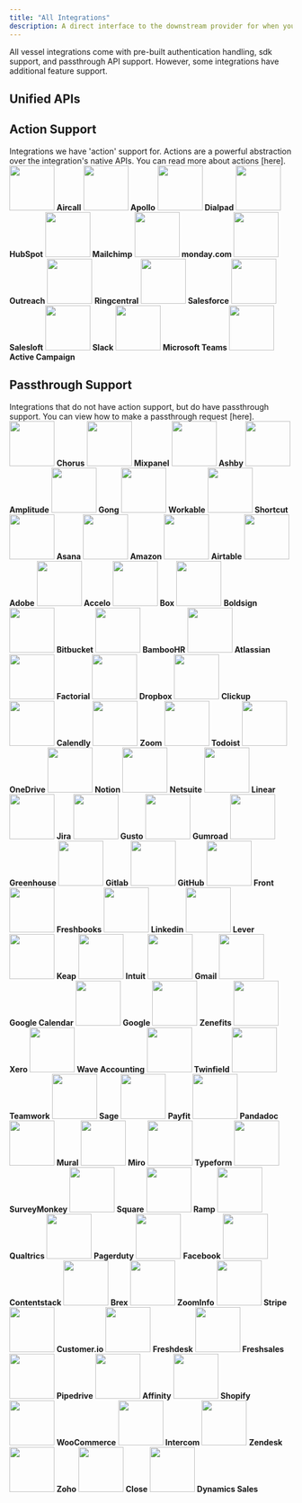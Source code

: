 ```yaml
---
title: "All Integrations"
description: A direct interface to the downstream provider for when you need more fine-grained control than the Unified API gives you.
---
```


All vessel integrations come with pre-built authentication handling, sdk support, and passthrough API support. However, some integrations have additional feature support.

## Unified APIs
<CardGroup cols={4}>
    <Card href="pages/integrations/github" className="text-center">
    </Card>

## Action Support
Integrations we have 'action' support for. Actions are a powerful abstraction over the integration's native APIs. You can read more about actions [here].
<CardGroup cols={4}>
        <Card href="pages/integrations/aircall" className="text-center">
        <img className="m-auto rounded-lg" noZoom src="https://uploads-ssl.webflow.com/642c462fe896df7cb23a856b/64bf4859c105abfb6b205eff_idwxGRAn7R.png" width='80' />
        <b className="text-center text-lg mt-2 block w-full">Aircall</b>
    </Card>
    <Card href="pages/integrations/apollo" className="text-center">
        <img className="m-auto rounded-lg" noZoom src="https://uploads-ssl.webflow.com/642c462fe896df7cb23a856b/64bf484d592868af93c044d4_id-83Yirn2.png" width='80' />
        <b className="text-center text-lg mt-2 block w-full">Apollo</b>
    </Card>
    <Card href="pages/integrations/dialpad" className="text-center">
        <img className="m-auto rounded-lg" noZoom src="https://uploads-ssl.webflow.com/642c462fe896df7cb23a856b/64bf4835017774294cde4ecc_idnKfo7apc.jpeg" width='80' />
        <b className="text-center text-lg mt-2 block w-full">Dialpad</b>
    </Card>
    <Card href="pages/integrations/hubspot" className="text-center">
        <img className="m-auto rounded-lg" noZoom src="https://uploads-ssl.webflow.com/642c462fe896df7cb23a856b/64bf482502caba987eaea74e_idhQU8pyTB.png" width='80' />
        <b className="text-center text-lg mt-2 block w-full">HubSpot</b>
    </Card>
</CardGroup>
<CardGroup cols={4}>
        <Card href="pages/integrations/mailchimp" className="text-center">
        <img className="m-auto rounded-lg" noZoom src="https://uploads-ssl.webflow.com/642c462fe896df7cb23a856b/64bf4817e44b4385111ed57b_idxkRqm5u5.jpeg" width='80' />
        <b className="text-center text-lg mt-2 block w-full">Mailchimp</b>
    </Card>
    <Card href="pages/integrations/mondaycom" className="text-center">
        <img className="m-auto rounded-lg" noZoom src="https://uploads-ssl.webflow.com/642c462fe896df7cb23a856b/64bf481008ec5c4a185e7107_idet9mV1nH.jpeg" width='80' />
        <b className="text-center text-lg mt-2 block w-full">monday.com</b>
    </Card>
    <Card href="pages/integrations/outreach" className="text-center">
        <img className="m-auto rounded-lg" noZoom src="https://uploads-ssl.webflow.com/642c462fe896df7cb23a856b/64bf48070599c6cd167ebdb9_ids2FB4JZc.png" width='80' />
        <b className="text-center text-lg mt-2 block w-full">Outreach</b>
    </Card>
    <Card href="pages/integrations/ringcentral" className="text-center">
        <img className="m-auto rounded-lg" noZoom src="https://uploads-ssl.webflow.com/642c462fe896df7cb23a856b/64bf47f10bd9de447f6aa145_rc.png" width='80' />
        <b className="text-center text-lg mt-2 block w-full">Ringcentral</b>
    </Card>
</CardGroup>
<CardGroup cols={4}>
        <Card href="pages/integrations/salesforce" className="text-center">
        <img className="m-auto rounded-lg" noZoom src="https://uploads-ssl.webflow.com/642c462fe896df7cb23a856b/64bf47e5592868af93bfda95_idSAK0pQtK.jpeg" width='80' />
        <b className="text-center text-lg mt-2 block w-full">Salesforce</b>
    </Card>
    <Card href="pages/integrations/salesloft" className="text-center">
        <img className="m-auto rounded-lg" noZoom src="https://uploads-ssl.webflow.com/642c462fe896df7cb23a856b/64bf47dd30fcc28faeda184b_id8bueqGAT.jpeg" width='80' />
        <b className="text-center text-lg mt-2 block w-full">Salesloft</b>
    </Card>
    <Card href="pages/integrations/slack" className="text-center">
        <img className="m-auto rounded-lg" noZoom src="https://uploads-ssl.webflow.com/642c462fe896df7cb23a856b/64bf47cf08ec5c4a185e26c5_idoG2xBEbw.png" width='80' />
        <b className="text-center text-lg mt-2 block w-full">Slack</b>
    </Card>
    <Card href="pages/integrations/microsoft-teams" className="text-center">
        <img className="m-auto rounded-lg" noZoom src="https://uploads-ssl.webflow.com/642c462fe896df7cb23a856b/64bf47c4d7053b9025e02539_mteams.png" width='80' />
        <b className="text-center text-lg mt-2 block w-full">Microsoft Teams</b>
    </Card>
</CardGroup>
<CardGroup cols={4}>
        <Card href="pages/integrations/active-campaign" className="text-center">
        <img className="m-auto rounded-lg" noZoom src="https://uploads-ssl.webflow.com/642c462fe896df7cb23a856b/64bf47b6d7053b9025e01e6d_ac.png" width='80' />
        <b className="text-center text-lg mt-2 block w-full">Active Campaign</b>
    </Card>
</CardGroup>

## Passthrough Support
Integrations that do not have action support, but do have passthrough support. You can view how to make a passthrough request [here].
<CardGroup cols={4}>
            <Card className="text-center">
            <img className="m-auto rounded-lg" noZoom src="https://uploads-ssl.webflow.com/642c462fe896df7cb23a856b/64d187b5528d997bfb03ad13_box%20(27).jpeg" width='80' />
            <b className="text-center text-lg mt-2 block w-full">Chorus</b>
        </Card>
    <Card className="text-center">
            <img className="m-auto rounded-lg" noZoom src="https://uploads-ssl.webflow.com/642c462fe896df7cb23a856b/64ceeb1ddcbcc1d7c7a6db5d_box.png" width='80' />
            <b className="text-center text-lg mt-2 block w-full">Mixpanel</b>
        </Card>
    <Card className="text-center">
            <img className="m-auto rounded-lg" noZoom src="https://uploads-ssl.webflow.com/642c462fe896df7cb23a856b/64ceeb18dcbcc1d7c7a6d8d9_box.png" width='80' />
            <b className="text-center text-lg mt-2 block w-full">Ashby</b>
        </Card>
    <Card className="text-center">
            <img className="m-auto rounded-lg" noZoom src="https://uploads-ssl.webflow.com/642c462fe896df7cb23a856b/64ceecd88c987a0c525ce0f2_box%20(8).jpeg" width='80' />
            <b className="text-center text-lg mt-2 block w-full">Amplitude</b>
        </Card>
    </CardGroup>
<CardGroup cols={4}>
            <Card className="text-center">
            <img className="m-auto rounded-lg" noZoom src="https://uploads-ssl.webflow.com/642c462fe896df7cb23a856b/64ceeb0e431229eaed41333f_box.png" width='80' />
            <b className="text-center text-lg mt-2 block w-full">Gong</b>
        </Card>
    <Card className="text-center">
            <img className="m-auto rounded-lg" noZoom src="https://uploads-ssl.webflow.com/642c462fe896df7cb23a856b/64ceeebb62f87a6033e072b3_box%20(9).jpeg" width='80' />
            <b className="text-center text-lg mt-2 block w-full">Workable</b>
        </Card>
    <Card className="text-center">
            <img className="m-auto rounded-lg" noZoom src="https://uploads-ssl.webflow.com/642c462fe896df7cb23a856b/64cee968b50a47039ead375f_box.png" width='80' />
            <b className="text-center text-lg mt-2 block w-full">Shortcut</b>
        </Card>
    <Card className="text-center">
            <img className="m-auto rounded-lg" noZoom src="https://uploads-ssl.webflow.com/642c462fe896df7cb23a856b/64ceeec3d20fcc84692c0180_box%20(10).jpeg" width='80' />
            <b className="text-center text-lg mt-2 block w-full">Asana</b>
        </Card>
    </CardGroup>
<CardGroup cols={4}>
            <Card className="text-center">
            <img className="m-auto rounded-lg" noZoom src="https://uploads-ssl.webflow.com/642c462fe896df7cb23a856b/64cee95cfb015ef40366a834_box.png" width='80' />
            <b className="text-center text-lg mt-2 block w-full">Amazon</b>
        </Card>
    <Card className="text-center">
            <img className="m-auto rounded-lg" noZoom src="https://uploads-ssl.webflow.com/642c462fe896df7cb23a856b/64ceeecedc71cc8c7377cb9d_box%20(11).jpeg" width='80' />
            <b className="text-center text-lg mt-2 block w-full">Airtable</b>
        </Card>
    <Card className="text-center">
            <img className="m-auto rounded-lg" noZoom src="https://uploads-ssl.webflow.com/642c462fe896df7cb23a856b/64cee951fb015ef40366a2ed_box.png" width='80' />
            <b className="text-center text-lg mt-2 block w-full">Adobe</b>
        </Card>
    <Card className="text-center">
            <img className="m-auto rounded-lg" noZoom src="https://uploads-ssl.webflow.com/642c462fe896df7cb23a856b/64ceed338a887b05fbbc5188_box%20(12).jpeg" width='80' />
            <b className="text-center text-lg mt-2 block w-full">Accelo</b>
        </Card>
    </CardGroup>
<CardGroup cols={4}>
            <Card className="text-center">
            <img className="m-auto rounded-lg" noZoom src="https://uploads-ssl.webflow.com/642c462fe896df7cb23a856b/64cee9460f7e791e94e18f3c_box.png" width='80' />
            <b className="text-center text-lg mt-2 block w-full">Box</b>
        </Card>
    <Card className="text-center">
            <img className="m-auto rounded-lg" noZoom src="https://uploads-ssl.webflow.com/642c462fe896df7cb23a856b/64cee940c7a01f39138d4de1_box.png" width='80' />
            <b className="text-center text-lg mt-2 block w-full">Boldsign</b>
        </Card>
    <Card className="text-center">
            <img className="m-auto rounded-lg" noZoom src="https://uploads-ssl.webflow.com/642c462fe896df7cb23a856b/64ceeed8bc8437de6607e2b4_box%20(13).jpeg" width='80' />
            <b className="text-center text-lg mt-2 block w-full">Bitbucket</b>
        </Card>
    <Card className="text-center">
            <img className="m-auto rounded-lg" noZoom src="https://uploads-ssl.webflow.com/642c462fe896df7cb23a856b/64cee9310477955165c55a0f_box.png" width='80' />
            <b className="text-center text-lg mt-2 block w-full">BambooHR</b>
        </Card>
    </CardGroup>
<CardGroup cols={4}>
            <Card className="text-center">
            <img className="m-auto rounded-lg" noZoom src="https://uploads-ssl.webflow.com/642c462fe896df7cb23a856b/64cee8e216c6dcc53d0fabc4_box.png" width='80' />
            <b className="text-center text-lg mt-2 block w-full">Atlassian</b>
        </Card>
    <Card className="text-center">
            <img className="m-auto rounded-lg" noZoom src="https://uploads-ssl.webflow.com/642c462fe896df7cb23a856b/64ceeee162f87a6033e08518_box%20(14).jpeg" width='80' />
            <b className="text-center text-lg mt-2 block w-full">Factorial</b>
        </Card>
    <Card className="text-center">
            <img className="m-auto rounded-lg" noZoom src="https://uploads-ssl.webflow.com/642c462fe896df7cb23a856b/64cee9217df045482063c6f9_box.png" width='80' />
            <b className="text-center text-lg mt-2 block w-full">Dropbox</b>
        </Card>
    <Card className="text-center">
            <img className="m-auto rounded-lg" noZoom src="https://uploads-ssl.webflow.com/642c462fe896df7cb23a856b/64cee915870783e499ab6781_box.png" width='80' />
            <b className="text-center text-lg mt-2 block w-full">Clickup</b>
        </Card>
    </CardGroup>
<CardGroup cols={4}>
            <Card className="text-center">
            <img className="m-auto rounded-lg" noZoom src="https://uploads-ssl.webflow.com/642c462fe896df7cb23a856b/64cee911e8c3acf1b40a6fc3_box.png" width='80' />
            <b className="text-center text-lg mt-2 block w-full">Calendly</b>
        </Card>
    <Card className="text-center">
            <img className="m-auto rounded-lg" noZoom src="https://uploads-ssl.webflow.com/642c462fe896df7cb23a856b/64cee90a5deb0d5bd5cdac18_box.png" width='80' />
            <b className="text-center text-lg mt-2 block w-full">Zoom</b>
        </Card>
    <Card className="text-center">
            <img className="m-auto rounded-lg" noZoom src="https://uploads-ssl.webflow.com/642c462fe896df7cb23a856b/64ceed73d20fcc84692b27a5_box%20(15).jpeg" width='80' />
            <b className="text-center text-lg mt-2 block w-full">Todoist</b>
        </Card>
    <Card className="text-center">
            <img className="m-auto rounded-lg" noZoom src="https://uploads-ssl.webflow.com/642c462fe896df7cb23a856b/64cee8fe16c6dcc53d0fc305_box.png" width='80' />
            <b className="text-center text-lg mt-2 block w-full">OneDrive</b>
        </Card>
    </CardGroup>
<CardGroup cols={4}>
            <Card className="text-center">
            <img className="m-auto rounded-lg" noZoom src="https://uploads-ssl.webflow.com/642c462fe896df7cb23a856b/64cee8f70477955165c5168a_box.png" width='80' />
            <b className="text-center text-lg mt-2 block w-full">Notion</b>
        </Card>
    <Card className="text-center">
            <img className="m-auto rounded-lg" noZoom src="https://uploads-ssl.webflow.com/642c462fe896df7cb23a856b/64ceeeec5001421456579430_box%20(16).jpeg" width='80' />
            <b className="text-center text-lg mt-2 block w-full">Netsuite</b>
        </Card>
    <Card className="text-center">
            <img className="m-auto rounded-lg" noZoom src="https://uploads-ssl.webflow.com/642c462fe896df7cb23a856b/64cee8e8c7a01f39138d2155_box.png" width='80' />
            <b className="text-center text-lg mt-2 block w-full">Linear</b>
        </Card>
    <Card className="text-center">
            <img className="m-auto rounded-lg" noZoom src="https://uploads-ssl.webflow.com/642c462fe896df7cb23a856b/64cee8e216c6dcc53d0fabc4_box.png" width='80' />
            <b className="text-center text-lg mt-2 block w-full">Jira</b>
        </Card>
    </CardGroup>
<CardGroup cols={4}>
            <Card className="text-center">
            <img className="m-auto rounded-lg" noZoom src="https://uploads-ssl.webflow.com/642c462fe896df7cb23a856b/64ceeef4ab6afe5269564ed1_box%20(17).jpeg" width='80' />
            <b className="text-center text-lg mt-2 block w-full">Gusto</b>
        </Card>
    <Card className="text-center">
            <img className="m-auto rounded-lg" noZoom src="https://uploads-ssl.webflow.com/642c462fe896df7cb23a856b/64cee8d8870783e499ab3258_box.png" width='80' />
            <b className="text-center text-lg mt-2 block w-full">Gumroad</b>
        </Card>
    <Card className="text-center">
            <img className="m-auto rounded-lg" noZoom src="https://uploads-ssl.webflow.com/642c462fe896df7cb23a856b/64ceeefad20fcc84692c2018_box%20(18).jpeg" width='80' />
            <b className="text-center text-lg mt-2 block w-full">Greenhouse</b>
        </Card>
    <Card className="text-center">
            <img className="m-auto rounded-lg" noZoom src="https://uploads-ssl.webflow.com/642c462fe896df7cb23a856b/64cee8cfadf349bb8df51167_box.png" width='80' />
            <b className="text-center text-lg mt-2 block w-full">Gitlab</b>
        </Card>
    </CardGroup>
<CardGroup cols={4}>
            <Card className="text-center">
            <img className="m-auto rounded-lg" noZoom src="https://uploads-ssl.webflow.com/642c462fe896df7cb23a856b/64cee8c5438fff0a9f2be4da_box.png" width='80' />
            <b className="text-center text-lg mt-2 block w-full">GitHub</b>
        </Card>
    <Card className="text-center">
            <img className="m-auto rounded-lg" noZoom src="https://uploads-ssl.webflow.com/642c462fe896df7cb23a856b/64ceef00e4c1fe11d7d8b310_box%20(19).jpeg" width='80' />
            <b className="text-center text-lg mt-2 block w-full">Front</b>
        </Card>
    <Card className="text-center">
            <img className="m-auto rounded-lg" noZoom src="https://uploads-ssl.webflow.com/642c462fe896df7cb23a856b/64cee8b80477955165c504c9_box.png" width='80' />
            <b className="text-center text-lg mt-2 block w-full">Freshbooks</b>
        </Card>
    <Card className="text-center">
            <img className="m-auto rounded-lg" noZoom src="https://uploads-ssl.webflow.com/642c462fe896df7cb23a856b/64cee8ae870783e499ab1a00_box.png" width='80' />
            <b className="text-center text-lg mt-2 block w-full">Linkedin</b>
        </Card>
    </CardGroup>
<CardGroup cols={4}>
            <Card className="text-center">
            <img className="m-auto rounded-lg" noZoom src="https://uploads-ssl.webflow.com/642c462fe896df7cb23a856b/64cee8a9438fff0a9f2bdf0b_box.png" width='80' />
            <b className="text-center text-lg mt-2 block w-full">Lever</b>
        </Card>
    <Card className="text-center">
            <img className="m-auto rounded-lg" noZoom src="https://uploads-ssl.webflow.com/642c462fe896df7cb23a856b/64ceef078c987a0c525e1849_box%20(20).jpeg" width='80' />
            <b className="text-center text-lg mt-2 block w-full">Keap</b>
        </Card>
    <Card className="text-center">
            <img className="m-auto rounded-lg" noZoom src="https://uploads-ssl.webflow.com/642c462fe896df7cb23a856b/64cee89fb4518a8320376b91_box.png" width='80' />
            <b className="text-center text-lg mt-2 block w-full">Intuit</b>
        </Card>
    <Card className="text-center">
            <img className="m-auto rounded-lg" noZoom src="https://uploads-ssl.webflow.com/642c462fe896df7cb23a856b/64cee898c7a01f39138ce43a_box.png" width='80' />
            <b className="text-center text-lg mt-2 block w-full">Gmail</b>
        </Card>
    </CardGroup>
<CardGroup cols={4}>
            <Card className="text-center">
            <img className="m-auto rounded-lg" noZoom src="https://uploads-ssl.webflow.com/642c462fe896df7cb23a856b/64cee88b8c79a31e57195db4_box.png" width='80' />
            <b className="text-center text-lg mt-2 block w-full">Google Calendar</b>
        </Card>
    <Card className="text-center">
            <img className="m-auto rounded-lg" noZoom src="https://uploads-ssl.webflow.com/642c462fe896df7cb23a856b/64cee88b8c79a31e57195db4_box.png" width='80' />
            <b className="text-center text-lg mt-2 block w-full">Google</b>
        </Card>
    <Card className="text-center">
            <img className="m-auto rounded-lg" noZoom src="https://uploads-ssl.webflow.com/642c462fe896df7cb23a856b/64cee88525d9bd951d95aac9_box.png" width='80' />
            <b className="text-center text-lg mt-2 block w-full">Zenefits</b>
        </Card>
    <Card className="text-center">
            <img className="m-auto rounded-lg" noZoom src="https://uploads-ssl.webflow.com/642c462fe896df7cb23a856b/64cee87d3525629d301d43f2_box.png" width='80' />
            <b className="text-center text-lg mt-2 block w-full">Xero</b>
        </Card>
    </CardGroup>
<CardGroup cols={4}>
            <Card className="text-center">
            <img className="m-auto rounded-lg" noZoom src="https://uploads-ssl.webflow.com/642c462fe896df7cb23a856b/64cee87524858d5a3d5b3584_box.png" width='80' />
            <b className="text-center text-lg mt-2 block w-full">Wave Accounting</b>
        </Card>
    <Card className="text-center">
            <img className="m-auto rounded-lg" noZoom src="https://uploads-ssl.webflow.com/642c462fe896df7cb23a856b/64ceef13ffc94c135d7322da_box%20(21).jpeg" width='80' />
            <b className="text-center text-lg mt-2 block w-full">Twinfield</b>
        </Card>
    <Card className="text-center">
            <img className="m-auto rounded-lg" noZoom src="https://uploads-ssl.webflow.com/642c462fe896df7cb23a856b/64cee869ed8187807843a3bb_box.png" width='80' />
            <b className="text-center text-lg mt-2 block w-full">Teamwork</b>
        </Card>
    <Card className="text-center">
            <img className="m-auto rounded-lg" noZoom src="https://uploads-ssl.webflow.com/642c462fe896df7cb23a856b/64cee863e8c3acf1b40a282c_box.png" width='80' />
            <b className="text-center text-lg mt-2 block w-full">Sage</b>
        </Card>
    </CardGroup>
<CardGroup cols={4}>
            <Card className="text-center">
            <img className="m-auto rounded-lg" noZoom src="https://uploads-ssl.webflow.com/642c462fe896df7cb23a856b/64ceef190aef8ef8c76dfda9_box%20(22).jpeg" width='80' />
            <b className="text-center text-lg mt-2 block w-full">Payfit</b>
        </Card>
    <Card className="text-center">
            <img className="m-auto rounded-lg" noZoom src="https://uploads-ssl.webflow.com/642c462fe896df7cb23a856b/64cee858e4108c0b2129d7be_box.png" width='80' />
            <b className="text-center text-lg mt-2 block w-full">Pandadoc</b>
        </Card>
    <Card className="text-center">
            <img className="m-auto rounded-lg" noZoom src="https://uploads-ssl.webflow.com/642c462fe896df7cb23a856b/64cee8518c79a31e57193ef4_box.png" width='80' />
            <b className="text-center text-lg mt-2 block w-full">Mural</b>
        </Card>
    <Card className="text-center">
            <img className="m-auto rounded-lg" noZoom src="https://uploads-ssl.webflow.com/642c462fe896df7cb23a856b/64ceee39e8c576bff07c756b_box%20(26).jpeg" width='80' />
            <b className="text-center text-lg mt-2 block w-full">Miro</b>
        </Card>
    </CardGroup>
<CardGroup cols={4}>
            <Card className="text-center">
            <img className="m-auto rounded-lg" noZoom src="https://uploads-ssl.webflow.com/642c462fe896df7cb23a856b/64cee84416c6dcc53d0f5344_box.png" width='80' />
            <b className="text-center text-lg mt-2 block w-full">Typeform</b>
        </Card>
    <Card className="text-center">
            <img className="m-auto rounded-lg" noZoom src="https://uploads-ssl.webflow.com/642c462fe896df7cb23a856b/64cee83ee8c3acf1b40a21f6_box.png" width='80' />
            <b className="text-center text-lg mt-2 block w-full">SurveyMonkey</b>
        </Card>
    <Card className="text-center">
            <img className="m-auto rounded-lg" noZoom src="https://uploads-ssl.webflow.com/642c462fe896df7cb23a856b/64cee839e8c3acf1b40a210d_box.png" width='80' />
            <b className="text-center text-lg mt-2 block w-full">Square</b>
        </Card>
    <Card className="text-center">
            <img className="m-auto rounded-lg" noZoom src="https://uploads-ssl.webflow.com/642c462fe896df7cb23a856b/64ceee515001421456572f67_box%20(25).jpeg" width='80' />
            <b className="text-center text-lg mt-2 block w-full">Ramp</b>
        </Card>
    </CardGroup>
<CardGroup cols={4}>
            <Card className="text-center">
            <img className="m-auto rounded-lg" noZoom src="https://uploads-ssl.webflow.com/642c462fe896df7cb23a856b/64ceef2955a76af5ce66b09a_box%20(24).jpeg" width='80' />
            <b className="text-center text-lg mt-2 block w-full">Qualtrics</b>
        </Card>
    <Card className="text-center">
            <img className="m-auto rounded-lg" noZoom src="https://uploads-ssl.webflow.com/642c462fe896df7cb23a856b/64cee827fe802ae0e14f8f95_full.png" width='80' />
            <b className="text-center text-lg mt-2 block w-full">Pagerduty</b>
        </Card>
    <Card className="text-center">
            <img className="m-auto rounded-lg" noZoom src="https://uploads-ssl.webflow.com/642c462fe896df7cb23a856b/64cee7075d9131549fa1e26b_box.png" width='80' />
            <b className="text-center text-lg mt-2 block w-full">Facebook</b>
        </Card>
    <Card className="text-center">
            <img className="m-auto rounded-lg" noZoom src="https://uploads-ssl.webflow.com/642c462fe896df7cb23a856b/64ceef31b6dd1deea564cfec_box%20(23).jpeg" width='80' />
            <b className="text-center text-lg mt-2 block w-full">Contentstack</b>
        </Card>
    </CardGroup>
<CardGroup cols={4}>
            <Card className="text-center">
            <img className="m-auto rounded-lg" noZoom src="https://uploads-ssl.webflow.com/642c462fe896df7cb23a856b/64cee6f8aeb64d780e856503_box.png" width='80' />
            <b className="text-center text-lg mt-2 block w-full">Brex</b>
        </Card>
    <Card className="text-center">
            <img className="m-auto rounded-lg" noZoom src="https://uploads-ssl.webflow.com/642c462fe896df7cb23a856b/64cb206fac85ba1a5535b3f5_ZI-1d2e8ef0.png" width='80' />
            <b className="text-center text-lg mt-2 block w-full">ZoomInfo</b>
        </Card>
    <Card className="text-center">
            <img className="m-auto rounded-lg" noZoom src="https://uploads-ssl.webflow.com/642c462fe896df7cb23a856b/64ca7449a8829524adc9b914_Stripe_icon_-_square.svg" width='80' />
            <b className="text-center text-lg mt-2 block w-full">Stripe</b>
        </Card>
    <Card className="text-center">
            <img className="m-auto rounded-lg" noZoom src="https://uploads-ssl.webflow.com/642c462fe896df7cb23a856b/64bf483a77313da9473bfdc2_idpl64NYEH.png" width='80' />
            <b className="text-center text-lg mt-2 block w-full">Customer.io</b>
        </Card>
    </CardGroup>
<CardGroup cols={4}>
            <Card className="text-center">
            <img className="m-auto rounded-lg" noZoom src="https://uploads-ssl.webflow.com/642c462fe896df7cb23a856b/64bf482d551749aa14a50047_idmgkbRSD5.png" width='80' />
            <b className="text-center text-lg mt-2 block w-full">Freshdesk</b>
        </Card>
    <Card className="text-center">
            <img className="m-auto rounded-lg" noZoom src="https://uploads-ssl.webflow.com/642c462fe896df7cb23a856b/64bf4829017774294cde41b2_freshsalessmall.png" width='80' />
            <b className="text-center text-lg mt-2 block w-full">Freshsales</b>
        </Card>
    <Card className="text-center">
            <img className="m-auto rounded-lg" noZoom src="https://uploads-ssl.webflow.com/642c462fe896df7cb23a856b/64bf47f5592868af93bff0a8_Pipedrive_Monogram_Green_background.png" width='80' />
            <b className="text-center text-lg mt-2 block w-full">Pipedrive</b>
        </Card>
    <Card className="text-center">
            <img className="m-auto rounded-lg" noZoom src="https://uploads-ssl.webflow.com/642c462fe896df7cb23a856b/64bf47bcf78eef2c0c539cc2_affinity.png" width='80' />
            <b className="text-center text-lg mt-2 block w-full">Affinity</b>
        </Card>
    </CardGroup>
<CardGroup cols={4}>
            <Card className="text-center">
            <img className="m-auto rounded-lg" noZoom src="https://uploads-ssl.webflow.com/642c462fe896df7cb23a856b/64bf47b2d7053b9025e01bd9_shop.jpeg" width='80' />
            <b className="text-center text-lg mt-2 block w-full">Shopify</b>
        </Card>
    <Card className="text-center">
            <img className="m-auto rounded-lg" noZoom src="https://uploads-ssl.webflow.com/642c462fe896df7cb23a856b/64bf47b02b7cb39ab97c5976_id6A2iGhh1.png" width='80' />
            <b className="text-center text-lg mt-2 block w-full">WooCommerce</b>
        </Card>
    <Card className="text-center">
            <img className="m-auto rounded-lg" noZoom src="https://uploads-ssl.webflow.com/642c462fe896df7cb23a856b/64bf47ac75c865a47b0289d3_intercom.png" width='80' />
            <b className="text-center text-lg mt-2 block w-full">Intercom</b>
        </Card>
    <Card className="text-center">
            <img className="m-auto rounded-lg" noZoom src="https://uploads-ssl.webflow.com/642c462fe896df7cb23a856b/64bf47a648285682bfdd3b56_zendesk_square.png" width='80' />
            <b className="text-center text-lg mt-2 block w-full">Zendesk</b>
        </Card>
    </CardGroup>
<CardGroup cols={4}>
            <Card className="text-center">
            <img className="m-auto rounded-lg" noZoom src="https://uploads-ssl.webflow.com/642c462fe896df7cb23a856b/64bf47a248285682bfdd3a22_idSmsBj1Vy.png" width='80' />
            <b className="text-center text-lg mt-2 block w-full">Zoho</b>
        </Card>
    <Card className="text-center">
            <img className="m-auto rounded-lg" noZoom src="https://uploads-ssl.webflow.com/642c462fe896df7cb23a856b/64bf47975caf4eff5b681fa9_idct-SR-Wi.png" width='80' />
            <b className="text-center text-lg mt-2 block w-full">Close</b>
        </Card>
    <Card className="text-center">
            <img className="m-auto rounded-lg" noZoom src="https://uploads-ssl.webflow.com/642c462fe896df7cb23a856b/64bf47899ce88c4b6ddc7cdb_dynamicssquare.png" width='80' />
            <b className="text-center text-lg mt-2 block w-full">Dynamics Sales</b>
        </Card>
    </CardGroup>